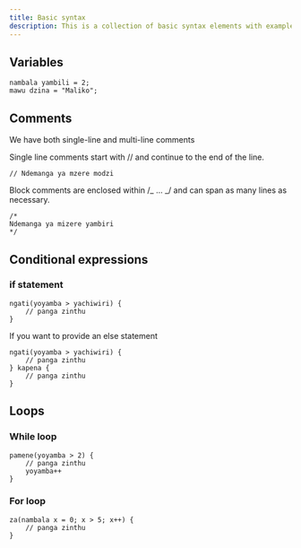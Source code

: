 ```yaml
---
title: Basic syntax
description: This is a collection of basic syntax elements with examples
---
```


## Variables

```duwa
nambala yambili = 2;
mawu dzina = "Maliko";
```

## Comments

We have both single-line and multi-line comments

Single line comments start with // and continue to the end of the line.

```duwa
// Ndemanga ya mzere modzi
```

Block comments are enclosed within /_ ... _/ and can span as many lines as necessary.

```duwa
/*
Ndemanga ya mizere yambiri
*/
```

## Conditional expressions

### if statement

```duwa
ngati(yoyamba > yachiwiri) {
    // panga zinthu
}
```

If you want to provide an else statement

```duwa
ngati(yoyamba > yachiwiri) {
    // panga zinthu
} kapena {
    // panga zinthu
}
```

## Loops

### While loop

```duwa
pamene(yoyamba > 2) {
    // panga zinthu
    yoyamba++
}
```

### For loop

```duwa
za(nambala x = 0; x > 5; x++) {
    // panga zinthu
}
```
